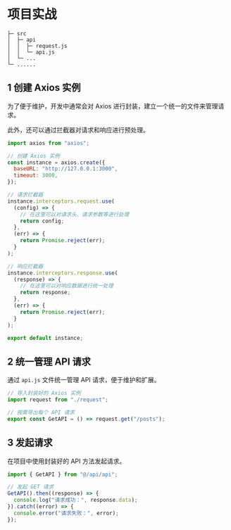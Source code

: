 # 项目实战

```
├─ src
│  ├─ api
│  │  ├─ request.js
│  │  └─ api.js
│  └─ ...
└─ ......
```

## 1 创建 Axios 实例

为了便于维护，开发中通常会对 Axios 进行封装，建立一个统一的文件来管理请求。

此外，还可以通过拦截器对请求和响应进行预处理。

```javascript
import axios from "axios";

// 创建 Axios 实例
const instance = axios.create({
  baseURL: "http://127.0.0.1:3000",
  timeout: 3000,
});

// 请求拦截器
instance.interceptors.request.use(
  (config) => {
    // 在这里可以对请求头、请求参数等进行处理
    return config;
  },
  (err) => {
    return Promise.reject(err);
  }
);

// 响应拦截器
instance.interceptors.response.use(
  (response) => {
    // 在这里可以对响应数据进行统一处理
    return response;
  },
  (err) => {
    return Promise.reject(err);
  }
);

export default instance;
```

## 2 统一管理 API 请求

通过 `api.js` 文件统一管理 API 请求，便于维护和扩展。

```javascript
// 导入封装好的 Axios 实例
import request from "./request";

// 按需导出每个 API 请求
export const GetAPI = () => request.get("/posts");
```

## 3 发起请求

在项目中使用封装好的 API 方法发起请求。

```javascript
import { GetAPI } from "@/api/api";

// 发起 GET 请求
GetAPI().then((response) => {
  console.log("请求成功：", response.data);
}).catch((error) => {
  console.error("请求失败：", error);
});
```

